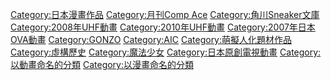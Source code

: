 {{catmore}}
{{DEFAULTSORT:Strike Witches}}

[[Category:日本漫畫作品|Category:日本漫畫作品]]
[[Category:月刊Comp_Ace|Category:月刊Comp Ace]]
[[Category:角川Sneaker文庫|Category:角川Sneaker文庫]]
[[Category:2008年UHF動畫|Category:2008年UHF動畫]]
[[Category:2010年UHF動畫|Category:2010年UHF動畫]]
[[Category:2007年日本OVA動畫|Category:2007年日本OVA動畫]]
[[Category:GONZO|Category:GONZO]]
[[Category:AIC|Category:AIC]]
[[Category:萌擬人化題材作品|Category:萌擬人化題材作品]]
[[Category:虛構歷史|Category:虛構歷史]]
[[Category:魔法少女|Category:魔法少女]]
[[Category:日本原創電視動畫|Category:日本原創電視動畫]]
[[Category:以動畫命名的分類|Category:以動畫命名的分類]]
[[Category:以漫畫命名的分類|Category:以漫畫命名的分類]]